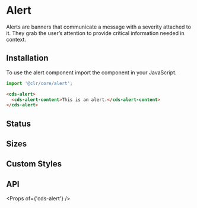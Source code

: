 
<Meta title="Components/Alert/Getting Started" />

# Alert

Alerts are banners that communicate a message with a severity attached to it.
They grab the user’s attention to provide critical information needed in context.

## Installation

To use the alert component import the component in your JavaScript.

```typescript
import '@clr/core/alert';
```

```html
<cds-alert>
  <cds-alert-content>This is an alert.</cds-alert-content>
</cds-alert>
```

## Status

<Preview>
  <Story id="components-alert-stories--status" />
</Preview>

## Sizes

<Preview>
  <Story id="components-alert-stories--sizes" />
</Preview>

## Custom Styles

<Preview>
  <Story id="components-alert-stories--custom-styles" />
</Preview>

## API

<Props of={'cds-alert'} />